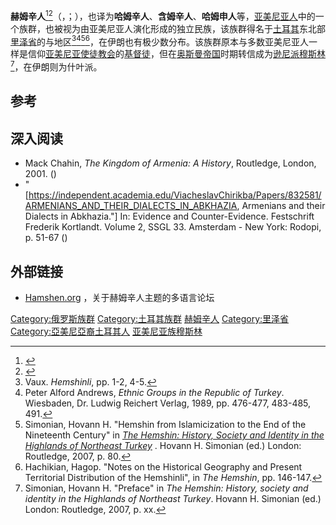 {{infobox ethnic group|
| group            = 赫姆辛人
| native_name      = {{lang|hy|Համշէնցիներ}}，{{lang|hy-latn|Hamshentsiner}}
| native_name_lang = 
| image            = 
| caption          = 
| population       = 150,000<ref name="Simonian2007">{{cite book|last=Simonian|first=Hovann|title=The Hemshin: History, Society and Identity in the Highlands of Northeast Turkey|url=https://books.google.com/books?id=J_6QAgAAQBAJ&q=150%2C000|year=2007|publisher=Routledge|isbn=978-1-135-79829-1}}</ref><ref>{{Cite web |url=http://asbarez.com/90870/the-hemshin-a-community-of-armenians-who-became-muslims/ |title=存档副本 |access-date=2020-12-11 |archive-date=2020-01-03 |archive-url=https://web.archive.org/web/20200103134917/http://asbarez.com/90870/the-hemshin-a-community-of-armenians-who-became-muslims/ |dead-url=no }}</ref> – 200,000多<ref name="Brysm">{{cite web| url = http://www.biryasam.com.tr/Detay/23| title = Sergey Vardanyan'la söyleşi| publisher = Biryaşam| archive-url = https://web.archive.org/web/20130927223548/http://www.biryasam.com.tr/Detay/23| archive-date = 2013-09-27| language = tr| access-date = 2020-12-11| dead-url = yes}}</ref>
| popplace         = 
| regions          = <!-- for e.g. a list of regions (countries), especially if regionN etc below not used -->
| region1          = {{flag|Turkey}}
| pop1             = 150,000–200,000
| ref1             = <ref>{{Cite web |url=https://www.refworld.org/docid/58ee2bac4.html?__cf_chl_jschl_tk__=52a3026d0217ca7e72e2e251ff6a1c234179d3ec-1592605706-0-AZGU_cPVBNC-yxT54ijadXzyiWzaDKFhEvjSqNQPpytBPttx1fPPNN8iertZNkESOw9TmSn2a3Ph-BjapNNb6kk3PlY8Urpq4lSAbC5JIwzeEc3lv65Kc6WkuXclWfrIt6JT5keqrk8fbsHf2IAhP7OboTM5O-NEVrs0v6ZdbqlUG9p01FGu_Dy5nS4e7Ap5mXO74TwdeE-DKxx6NcSpEMB8EnIc3bsQDgBKfJhABCC4yBHaGQ2EKQKsArH2pJlYIOSiZkF1k8FDUWWtABzwkh0rSsMAcvA8XVr0xTqRqV6R |title=存档副本 |access-date=2020-12-11 |archive-date=2020-06-22 |archive-url=https://web.archive.org/web/20200622162350/https://www.refworld.org/docid/58ee2bac4.html?__cf_chl_jschl_tk__=52a3026d0217ca7e72e2e251ff6a1c234179d3ec-1592605706-0-AZGU_cPVBNC-yxT54ijadXzyiWzaDKFhEvjSqNQPpytBPttx1fPPNN8iertZNkESOw9TmSn2a3Ph-BjapNNb6kk3PlY8Urpq4lSAbC5JIwzeEc3lv65Kc6WkuXclWfrIt6JT5keqrk8fbsHf2IAhP7OboTM5O-NEVrs0v6ZdbqlUG9p01FGu_Dy5nS4e7Ap5mXO74TwdeE-DKxx6NcSpEMB8EnIc3bsQDgBKfJhABCC4yBHaGQ2EKQKsArH2pJlYIOSiZkF1k8FDUWWtABzwkh0rSsMAcvA8XVr0xTqRqV6R |dead-url=no }}</ref>
| region2          = {{flag|Iran}}
| pop2             = 不明
| ref2             = <ref>{{Cite web |url=http://www.perepis-2010.ru/results_of_the_census/tab5.xls |title=Russian Census 2010: Population by ethnicity |access-date=2020-12-11 |archive-date=2013-12-04 |archive-url=https://web.archive.org/web/20131204011922/http://www.perepis-2010.ru/results_of_the_census/tab5.xls |dead-url=yes }}</ref>
| region3          = 
| pop3             = 
| ref3             = {{citation needed|date=September 2019}}
| region4          = {{flag|Kyrgyzstan}}
| pop4             = 
| ref4             = 
| region5          = {{flag|Armenia}}
| pop5             = 
| ref5             = 
| religions        = *在土耳其：[[伊斯兰教|伊斯兰教]][[逊尼派|逊尼派]]
*在伊朗：[[伊斯兰教|伊斯兰教]][[什叶派|什叶派]]
| languages        = [[亚美尼亚语|亚美尼亚语]]（{{le|哈姆辛方言|Homshetsi dialect}}）<br />[[土耳其语|土耳其语]] <br />[[波斯语|波斯语]]
| related          = [[亚美尼亚人|亚美尼亚人]]
}}

'''赫姆辛人'''<ref name="观察者2011">{{cite web |title=苏联剧变中的民族因素 |url=https://www.guancha.cn/life/2011_08_15_59421.shtml |website=观察者网 |accessdate=2020-12-11 |date=2011-08-15}}</ref><ref name="敌人">{{cite web |title=谁是俄罗斯的“敌人” |url=http://news.163.com/special/00012Q9L/Russia100330.html |website=网易 |accessdate=2020-12-11 |archive-date=2020-01-13 |archive-url=https://web.archive.org/web/20200113025942/http://news.163.com/special/00012Q9L/Russia100330.html |dead-url=no }}</ref>（{{lang-hy|Համշէնցիներ}}，{{lang|hy-latn|Hamshentsiner}}；{{lang-tr|Hemşinliler}}），也译为'''哈姆辛人'''、'''含姆辛人'''、'''哈姆申人'''等，[[亚美尼亚人|亚美尼亚人]]中的一个族群，也被视为由亚美尼亚人演化形成的独立民族，该族群得名于[[土耳其|土耳其]]东北部[[里泽省|里泽省]]的{{le|赫姆欣|Hemşin}}与{{le|恰姆勒赫姆欣|Çamlıhemşin}}地区<ref name="Bert Vaux pp.1-2">Vaux. ''Hemshinli'', pp. 1-2, 4-5.</ref><ref name="Peter Alford Andrews 1989. pp. 476-477">Peter Alford Andrews, ''Ethnic Groups in the Republic of Turkey''. Wiesbaden, Dr. Ludwig Reichert Verlag, 1989, pp. 476-477, 483-485, 491.</ref><ref>Simonian, Hovann H. "Hemshin from Islamicization to the End of the Nineteenth Century" in ''[http://hemshin.org/books/TheHemshin-Full.pdf The Hemshin: History, Society and Identity in the Highlands of Northeast Turkey] {{Wayback|url=http://hemshin.org/books/TheHemshin-Full.pdf |date=20130503043711 }}''. Hovann H. Simonian (ed.) London: Routledge, 2007, p. 80.</ref><ref>Hachikian, Hagop. "Notes on the Historical Geography and Present Territorial Distribution of the Hemshinli", in ''The Hemshin'', pp. 146-147.</ref>，在伊朗也有极少数分布。该族群原本与多数亚美尼亚人一样是信仰[[亚美尼亚使徒教会|亚美尼亚使徒教会]]的[[基督徒|基督徒]]，但在[[奥斯曼帝国|奥斯曼帝国]]时期转信成为[[逊尼派|逊尼派]][[穆斯林|穆斯林]]<ref>Simonian, Hovann H. "Preface" in ''The Hemshin: History, society and identity in the Highlands of Northeast Turkey''. Hovann H. Simonian (ed.) London: Routledge, 2007, p. xx.</ref>，在伊朗则为什叶派。

== 参考 ==
{{reflist|2}}

== 深入阅读 ==
*Mack Chahin, ''The Kingdom of Armenia: A History'', Routledge, London, 2001. ({{ISBN|0-7007-1452-9}})
*"[https://independent.academia.edu/ViacheslavChirikba/Papers/832581/ARMENIANS_AND_THEIR_DIALECTS_IN_ABKHAZIA, Armenians and their Dialects in Abkhazia."] In: Evidence and Counter-Evidence. Festschrift Frederik Kortlandt. Volume 2, SSGL 33. Amsterdam - New York: Rodopi, p. 51-67 ({{ISBN|978-90-420-2471-7}})

== 外部链接 ==
{{Commons category|Hemshin people}}
*[http://www.hamshen.org Hamshen.org] {{Wayback|url=http://www.hamshen.org/ |date=20120913053324 }}，关于赫姆辛人主题的多语言论坛

[[Category:俄罗斯族群|Category:俄罗斯族群]]
[[Category:土耳其族群|Category:土耳其族群]]
[[Category:赫姆辛人|]]
[[Category:里泽省|Category:里泽省]]
[[Category:亞美尼亞裔土耳其人|Category:亞美尼亞裔土耳其人]]
[[Category:亚美尼亚族穆斯林|]]